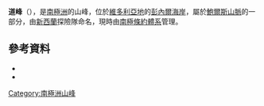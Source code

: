 {{Coord|71|3|S|163|4|E|source:GNIS|display=title}}

'''道峰'''（{{lang-en|Dow Peak}}），是[[南極洲|南極洲]]的山峰，位於[[維多利亞地|維多利亞地]]的[[彭內爾海岸|彭內爾海岸]]，屬於[[鮑爾斯山脈|鮑爾斯山脈]]的一部分，由[[新西蘭|新西蘭]]探險隊命名，現時由[[南極條約體系|南極條約體系]]管理。

==參考資料==
*{{cite gnis | type = antarid | id = 4056| name = Dow Peak| accessdate = 2012-01-27}}
*{{usgs-gazetteer|id=4056}}

{{Antarctica-geo-stub}}
[[Category:南極洲山峰|Category:南極洲山峰]]